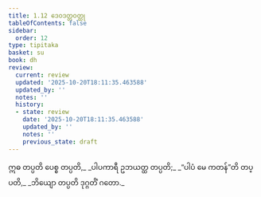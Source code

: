 ```yaml
---
title: 1.12 ဒေဝဒတ္တဝတ္ထု
tableOfContents: false
sidebar:
  order: 12
type: tipitaka
basket: su
book: dh
review:
  current: review
  updated: '2025-10-20T18:11:35.463588'
  updated_by: ''
  notes: ''
  history:
  - state: review
    date: '2025-10-20T18:11:35.463588'
    updated_by: ''
    notes: ''
    previous_state: draft
---
```



<DynamicBreadcrumb />


<ReviewStatus review={frontmatter.review} showDetails={true} />

<HypothesisAnnotation frontmatter={frontmatter} />

<Division number="17" book="dh" e="ch" v="18" p="15">

<Paragraph number="18" type="verses" book="dh">
ဣဓ တပ္ပတိ ပေစ္စ တပ္ပတိ,_  
_ပါပကာရီ ဥဘယတ္ထ တပ္ပတိ;_  
_“ပါပံ မေ ကတန်”တိ တပ္ပတိ,_  
_ဘိယျော တပ္ပတိ ဒုဂ္ဂတိံ ဂတော._
</Paragraph>
</Division>